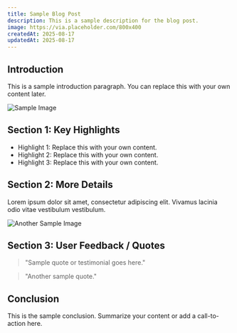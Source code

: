 ```yaml
---
title: Sample Blog Post
description: This is a sample description for the blog post.
image: https://via.placeholder.com/800x400
createdAt: 2025-08-17
updatedAt: 2025-08-17
---
```


## Introduction

This is a sample introduction paragraph. You can replace this with your own content later.

![Sample Image](https://via.placeholder.com/600x300)

## Section 1: Key Highlights

- Highlight 1: Replace this with your own content.
- Highlight 2: Replace this with your own content.
- Highlight 3: Replace this with your own content.

## Section 2: More Details

Lorem ipsum dolor sit amet, consectetur adipiscing elit. Vivamus lacinia odio vitae vestibulum vestibulum.

![Another Sample Image](https://via.placeholder.com/600x300)

## Section 3: User Feedback / Quotes

> "Sample quote or testimonial goes here."

> "Another sample quote."

## Conclusion

This is the sample conclusion. Summarize your content or add a call-to-action here.

